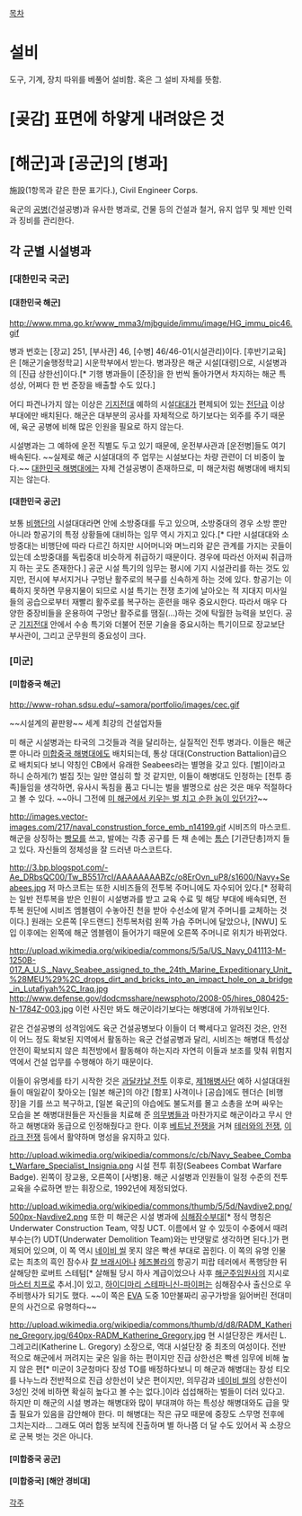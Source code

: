 [[목차]]
= 설비 =
도구, 기계, 장치 따위를 베풀어 설비함. 혹은 그 설비 자체를 뜻함.

= [곶감] 표면에 하얗게 내려앉은 것 =
= [해군]과 [공군]의 [병과] =
施設(1항목과 같은 한문 표기다.), Civil Engineer Corps.

육군의 [[공병]](건설공병)과 유사한 병과로, 건물 등의 건설과 철거, 유지 업무 및 제반 인력과 징비를 관리한다.
== 각 군별 시설병과 ==
=== [대한민국 국군] ===
==== [대한민국 해군] ====
http://www.mma.go.kr/www_mma3/mjbguide/immu/image/HG_immu_pic46.gif

병과 번호는 [장교] 251, [부사관] 46, [수병] 46/46-01(시설관리)이다. [후반기교육]은 [해군기술행정학교] 시운학부에서 받는다. 병과장은 해군 시설[대령]으로, 시설병과의 [진급 상한선]이다.[* 기행 병과들이 [준장]을 한 번씩 돌아가면서 차지하는 해군 특성상, 어쩌다 한 번 준장을 배출할 수도 있다.]

어디 파견나가지 않는 이상은 [[기지전대]] 예하의 시설[[대대]]가 편제되어 있는 [[전단]]급 이상 부대에만 배치된다. 해군은 대부분의 공사를 자체적으로 하기보다는 외주를 주기 때문에, 육군 공병에 비해 많은 인원을 필요로 하지 않는다.

시설병과는 그 예하에 운전 직별도 두고 있기 때문에, 운전부사관과 [운전병]들도 여기 배속된다. ~~실제로 해군 시설대대의 주 업무는 시설보다는 차량 관련이 더 비중이 높다.~~ [[대한민국 해병대]]에는 자체 건설공병이 존재하므로, 미 해군처럼 해병대에 배치되지는 않는다.
==== [대한민국 공군] ====
보통 [[비행단]]의 시설대대라면 안에 소방중대를 두고 있으며, 소방중대의 경우 소방 뿐만 아니라 항공기의 특정 상황들에 대비하는 임무 역시 가지고 있다.[* 다만 시설대대와 소방중대는 비행단에 따라 다르긴 하지만 시어머니와 며느리와 같은 관계를 가지는 곳들이 있는데 소방중대를 독립중대 비슷하게 취급하기 때문이다. 경우에 따라선 아저씨 취급까지 하는 곳도 존재한다.] 공군 시설 특기의 임무는 평시에 기지 시설관리를 하는 것도 있지만, 전시에 부서지거나 구멍난 활주로의 복구를 신속하게 하는 것에 있다. 항공기는 이륙하지 못하면 무용지물이 되므로 시설 특기는 전쟁 초기에 날아오는 적 지대지 미사일들의 공습으로부터 재빨리 활주로를 복구하는 훈련을 매우 중요시한다. 따라서 매우 다양한 중장비들을 운용하여 구멍난 활주로를 땜질(...)하는 것에 탁월한 능력을 보인다. 공군 [[기지전대]] 안에서 수송 특기와 더불어 전문 기술을 중요시하는 특기이므로 장교보단 부사관이, 그리고 군무원의 중요성이 크다.
=== [미군] ===
==== [미합중국 해군] ====
http://www-rohan.sdsu.edu/~samora/portfolio/images/cec.gif

~~시설계의 끝판왕~~
세계 최강의 건설업자들

미 해군 시설병과는 타국의 그것들과 격을 달리하는, 실질적인 전투 병과다. 이들은 해군 뿐 아니라 [[미합중국 해병대]]에도 배치되는데, 통상 대대(Construction Battalion)급으로 배치되다 보니 약칭인 CB에서 유래한 Seabees라는 별명을 갖고 있다. [벌]이라고 하니 순하게(?) 벌집 짓는 일만 열심히 할 것 같지만, 이들이 해병대도 인정하는 [전투 종족]들임을 생각하면, 유사시 독침을 품고 다니는 벌을 별명으로 삼은 것은 매우 적절하다고 볼 수 있다. ~~아니 그전에 [[F/A-18|미 해군에서 키우는 벌 치고 순한 놈이 있던가?]]~~

http://images.vector-images.com/217/naval_construstion_force_emb_n14199.gif
시비즈의 마스코트. 해군을 상징하는 [[빵모]]를 쓰고, 발에는 각종 공구를 든 채 손에는 [[톰슨]] [기관단총]까지 들고 있다. 자신들의 정체성을 잘 드러낸 마스코트다.

http://3.bp.blogspot.com/-Ae_DRbsQC00/Tw_B5517rcI/AAAAAAAABZc/o8ErOvn_uP8/s1600/Navy+Seabees.jpg
저 마스코트는 또한 시비즈들의 전투복 주머니에도 자수되어 있다.[* 정확히는 일반 전투복을 받은 인원이 시설병과를 받고 교육 수료 및 해당 부대에 배속되면, 전투복 원단에 시비즈 엠블렘이 수놓아진 천을 받아 수선소에 맡겨 주머니를 교체하는 것이다.] 원래는 오른쪽 [우드랜드] 전투복처럼 왼쪽 가슴 주머니에 달았으나, [NWU] 도입 이후에는 왼쪽에 해군 엠블렘이 들어가기 때문에 오른쪽 주머니로 위치가 바뀌었다.

http://upload.wikimedia.org/wikipedia/commons/5/5a/US_Navy_041113-M-1250B-017_A_U.S._Navy_Seabee_assigned_to_the_24th_Marine_Expeditionary_Unit_%28MEU%29%2C_drops_dirt_and_bricks_into_an_impact_hole_on_a_bridge_in_Lutafiyah%2C_Iraq.jpg
http://www.defense.gov/dodcmsshare/newsphoto/2008-05/hires_080425-N-1784Z-003.jpg
이런 사진만 봐도 해군이라기보다는 해병대에 가까워보인다.

같은 건설공병의 성격임에도 육군 건설공병보다 이들이 더 빡세다고 알려진 것은, 안전이 어느 정도 확보된 지역에서 활동하는 육군 건설공병과 달리, 시비즈는 해병대 특성상 안전이 확보되지 않은 최전방에서 활동해야 하는지라 자연히 이들과 보조를 맞춰 위험지역에서 건설 업무를 수행해야 하기 때문이다.

이들이 유명세를 타기 시작한 것은 [[과달카날 전투]] 이후로, [[제1해병사단]] 예하 시설대대원들이 매일같이 찾아오는 [일본 해군]의 야간 [함포] 사격이나 [공습]에도 헨더슨 [비행장]을 기를 쓰고 복구하고, [일본 육군]의 야습에도 불도저를 몰고 소총을 쏘며 싸우는 모습을 본 해병대원들은 자신들을 치료해 준 [[의무병]]들과 마찬가지로 해군이라고 무시 안 하고 해병대와 동급으로 인정해줬다고 한다. 이후 [[베트남 전쟁]]을 거쳐 [[테러와의 전쟁]], [[이라크 전쟁]] 등에서 활약하며 명성을 유지하고 있다.

http://upload.wikimedia.org/wikipedia/commons/c/cb/Navy_Seabee_Combat_Warfare_Specialist_Insignia.png
시설 전투 휘장(Seabees Combat Warfare Badge). 왼쪽이 장교용, 오른쪽이 [사병]용. 해군 시설병과 인원들이 일정 수준의 전투 교육을 수료하면 받는 휘장으로, 1992년에 제정되었다.

http://upload.wikimedia.org/wikipedia/commons/thumb/5/5d/Navdive2.png/500px-Navdive2.png
또한 미 해군은 시설 병과에 [[해군 해난구조대|심해잠수부대]][* 정식 명칭은 Underwater Construction Team, 약칭 UCT. 이름에서 알 수 있듯이 수중에서 때려부수는(?) UDT(Underwater Demolition Team)와는 반댓말로 생각하면 된다.]가 편제되어 있으며, 이 쪽 역시 [[네이비 씰]] 못지 않은 빡센 부대로 꼽힌다. 이 쪽의 유명 인물로는 최초의 흑인 잠수사 [[칼 브래시어]]나 [[헤즈볼라]]의 항공기 피랍 테러에서 폭행당한 뒤 살해당한 로버트 스테텀[* 살해될 당시 하사 계급이었으나 사후 [[해군주임원사]]의 지시로 [[마스터 치프]]로 추서.]이 있고, [[하이디마리 스테파니신-파이퍼]]는 심해잠수사 출신으로 우주비행사가 되기도 했다. ~~이 쪽은 [[EVA]] 도중 10만불짜리 공구가방을 잃어버린 전대미문의 사건으로 유명하다~~

http://upload.wikimedia.org/wikipedia/commons/thumb/d/d8/RADM_Katherine_Gregory.jpg/640px-RADM_Katherine_Gregory.jpg
현 시설단장은 캐서린 L. 그레고리(Katherine L. Gregory) 소장으로, 역대 시설단장 중 최초의 여성이다. 전반적으로 해군에서 꺼려지는 궂은 일을 하는 편이지만 진급 상한선은 빡센 임무에 비해 높지 않은 편[* 미군이 3군청마다 장성 TO를 배정하다보니 미 해군과 해병대는 장성 티오를 나누느라 전반적으로 진급 상한선이 낮은 편이지만, 의무감과 [[네이비 씰]]의 상한선이 3성인 것에 비하면 확실히 높다고 볼 수는 없다.]이라 섭섭해하는 벌들이 더러 있다고. 하지만 미 해군의 시설 병과는 해병대와 많이 부대껴야 하는 특성상 해병대와도 급을 맞출 필요가 있음을 감안해야 한다. 미 해병대는 작은 규모 때문에 중장도 스무명 전후에 그치는지라... 그래도 여러 합동 보직에 진출하며 별 하나쯤 더 달 수도 있어서 꼭 소장으로 군복 벗는 것은 아니다.
==== [미합중국 공군] ====
==== [미합중국] [해안 경비대] ====

[[각주]]
